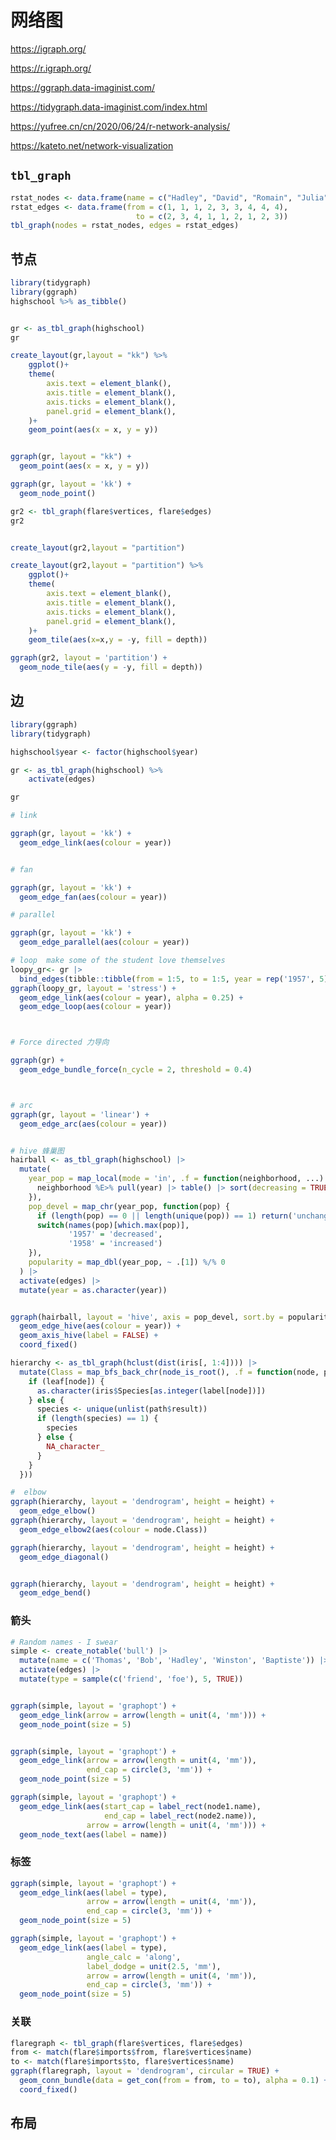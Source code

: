 # 网络图

<https://igraph.org/>

<https://r.igraph.org/>

<https://ggraph.data-imaginist.com/>

<https://tidygraph.data-imaginist.com/index.html>

<https://yufree.cn/cn/2020/06/24/r-network-analysis/>

<https://kateto.net/network-visualization>

## `tbl_graph`

```r
rstat_nodes <- data.frame(name = c("Hadley", "David", "Romain", "Julia"))
rstat_edges <- data.frame(from = c(1, 1, 1, 2, 3, 3, 4, 4, 4),
                            to = c(2, 3, 4, 1, 1, 2, 1, 2, 3))
tbl_graph(nodes = rstat_nodes, edges = rstat_edges)
```

## 节点

```r
library(tidygraph)
library(ggraph)
highschool %>% as_tibble()


gr <- as_tbl_graph(highschool)
gr

create_layout(gr,layout = "kk") %>% 
    ggplot()+
    theme(
        axis.text = element_blank(),
        axis.title = element_blank(),
        axis.ticks = element_blank(),
        panel.grid = element_blank(),
    )+
    geom_point(aes(x = x, y = y))


ggraph(gr, layout = "kk") + 
  geom_point(aes(x = x, y = y))

ggraph(gr, layout = 'kk') + 
  geom_node_point()
```


```r
gr2 <- tbl_graph(flare$vertices, flare$edges)
gr2


create_layout(gr2,layout = "partition") 

create_layout(gr2,layout = "partition") %>% 
    ggplot()+
    theme(
        axis.text = element_blank(),
        axis.title = element_blank(),
        axis.ticks = element_blank(),
        panel.grid = element_blank(),
    )+
    geom_tile(aes(x=x,y = -y, fill = depth))

ggraph(gr2, layout = 'partition') + 
  geom_node_tile(aes(y = -y, fill = depth))


```



## 边

```r
library(ggraph)
library(tidygraph)

highschool$year <- factor(highschool$year)

gr <- as_tbl_graph(highschool) %>% 
    activate(edges)

gr

# link

ggraph(gr, layout = 'kk') + 
  geom_edge_link(aes(colour = year))


# fan

ggraph(gr, layout = 'kk') + 
  geom_edge_fan(aes(colour = year))

# parallel

ggraph(gr, layout = 'kk') + 
  geom_edge_parallel(aes(colour = year))

# loop  make some of the student love themselves
loopy_gr<- gr |> 
  bind_edges(tibble::tibble(from = 1:5, to = 1:5, year = rep('1957', 5)))
ggraph(loopy_gr, layout = 'stress') + 
  geom_edge_link(aes(colour = year), alpha = 0.25) + 
  geom_edge_loop(aes(colour = year))



# Force directed 力导向

ggraph(gr) + 
  geom_edge_bundle_force(n_cycle = 2, threshold = 0.4)



# arc
ggraph(gr, layout = 'linear') + 
  geom_edge_arc(aes(colour = year))



```

```r
# hive 蜂巢图
hairball <- as_tbl_graph(highschool) |> 
  mutate(
    year_pop = map_local(mode = 'in', .f = function(neighborhood, ...) {
      neighborhood %E>% pull(year) |> table() |> sort(decreasing = TRUE)
    }),
    pop_devel = map_chr(year_pop, function(pop) {
      if (length(pop) == 0 || length(unique(pop)) == 1) return('unchanged')
      switch(names(pop)[which.max(pop)],
             '1957' = 'decreased',
             '1958' = 'increased')
    }),
    popularity = map_dbl(year_pop, ~ .[1]) %/% 0
  ) |> 
  activate(edges) |> 
  mutate(year = as.character(year))


ggraph(hairball, layout = 'hive', axis = pop_devel, sort.by = popularity) + 
  geom_edge_hive(aes(colour = year)) + 
  geom_axis_hive(label = FALSE) + 
  coord_fixed()


```



```r
hierarchy <- as_tbl_graph(hclust(dist(iris[, 1:4]))) |> 
  mutate(Class = map_bfs_back_chr(node_is_root(), .f = function(node, path, ...) {
    if (leaf[node]) {
      as.character(iris$Species[as.integer(label[node])])
    } else {
      species <- unique(unlist(path$result))
      if (length(species) == 1) {
        species
      } else {
        NA_character_
      }
    }
  }))

#  elbow
ggraph(hierarchy, layout = 'dendrogram', height = height) + 
  geom_edge_elbow()
ggraph(hierarchy, layout = 'dendrogram', height = height) + 
  geom_edge_elbow2(aes(colour = node.Class))

ggraph(hierarchy, layout = 'dendrogram', height = height) + 
  geom_edge_diagonal()


ggraph(hierarchy, layout = 'dendrogram', height = height) + 
  geom_edge_bend()
```

### 箭头

```r
# Random names - I swear
simple <- create_notable('bull') |> 
  mutate(name = c('Thomas', 'Bob', 'Hadley', 'Winston', 'Baptiste')) |> 
  activate(edges) |> 
  mutate(type = sample(c('friend', 'foe'), 5, TRUE))


ggraph(simple, layout = 'graphopt') + 
  geom_edge_link(arrow = arrow(length = unit(4, 'mm'))) + 
  geom_node_point(size = 5)


ggraph(simple, layout = 'graphopt') + 
  geom_edge_link(arrow = arrow(length = unit(4, 'mm')), 
                 end_cap = circle(3, 'mm')) + 
  geom_node_point(size = 5)

ggraph(simple, layout = 'graphopt') + 
  geom_edge_link(aes(start_cap = label_rect(node1.name),
                     end_cap = label_rect(node2.name)), 
                 arrow = arrow(length = unit(4, 'mm'))) + 
  geom_node_text(aes(label = name))
```

### 标签

```r
ggraph(simple, layout = 'graphopt') + 
  geom_edge_link(aes(label = type), 
                 arrow = arrow(length = unit(4, 'mm')), 
                 end_cap = circle(3, 'mm')) + 
  geom_node_point(size = 5)

ggraph(simple, layout = 'graphopt') + 
  geom_edge_link(aes(label = type), 
                 angle_calc = 'along',
                 label_dodge = unit(2.5, 'mm'),
                 arrow = arrow(length = unit(4, 'mm')), 
                 end_cap = circle(3, 'mm')) + 
  geom_node_point(size = 5)
```

### 关联

```r
flaregraph <- tbl_graph(flare$vertices, flare$edges)
from <- match(flare$imports$from, flare$vertices$name)
to <- match(flare$imports$to, flare$vertices$name)
ggraph(flaregraph, layout = 'dendrogram', circular = TRUE) + 
  geom_conn_bundle(data = get_con(from = from, to = to), alpha = 0.1) + 
  coord_fixed()
```


## 布局
